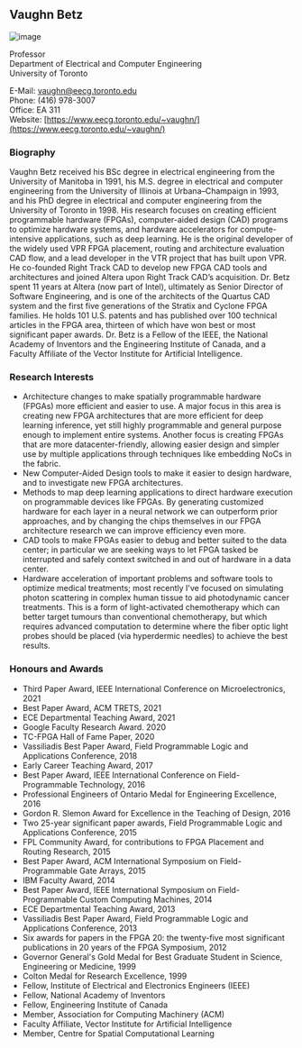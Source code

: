 ## Vaughn Betz

![image](./images/betz.jpg)

Professor<br/>
Department of Electrical and Computer Engineering<br/>
University of Toronto

E-Mail: [vaughn@eecg.toronto.edu](mailto:vaughn@eecg.toronto.edu)<br/>
Phone: (416) 978-3007<br/>
Office: EA 311<br/>
Website: [https://www.eecg.toronto.edu/~vaughn/](https://www.eecg.toronto.edu/~vaughn/)

### Biography

Vaughn Betz received his BSc degree in electrical engineering from the University of Manitoba in 1991, his M.S. degree in electrical and computer engineering from the University of Illinois at Urbana–Champaign in 1993, and his PhD degree in electrical and computer engineering from the University of Toronto in 1998. His research focuses on creating efficient programmable hardware (FPGAs), computer-aided design (CAD) programs to optimize hardware systems, and hardware accelerators for compute-intensive applications, such as deep learning. He is the original developer of the widely used VPR FPGA placement, routing and architecture evaluation CAD flow, and a lead developer in the VTR project that has built upon VPR. He co-founded Right Track CAD to develop new FPGA CAD tools and architectures and joined Altera upon Right Track CAD’s acquisition. Dr. Betz spent 11 years at Altera (now part of Intel), ultimately as Senior Director of Software Engineering, and is one of the architects of the Quartus CAD system and the first five generations of the Stratix and Cyclone FPGA families. He holds 101 U.S. patents and has published over 100 technical articles in the FPGA area, thirteen of which have won best or most significant paper awards. Dr. Betz is a Fellow of the IEEE, the National Academy of Inventors and the Engineering Institute of Canada, and a Faculty Affiliate of the Vector Institute for Artificial Intelligence.

### Research Interests

- Architecture changes to make spatially programmable hardware (FPGAs) more efficient and easier to use. A major focus in this area is creating new FPGA architectures that are more efficient for deep learning inference, yet still highly programmable and general purpose enough to implement entire systems. Another focus is creating FPGAs that are more datacenter-friendly, allowing easier design and simpler use by multiple applications through techniques like embedding NoCs in the fabric.
- New Computer-Aided Design tools to make it easier to design hardware, and to investigate new FPGA architectures.
- Methods to map deep learning applications to direct hardware execution on programmable devices like FPGAs. By generating customized hardware for each layer in a neural network we can outperform prior approaches, and by changing the chips themselves in our FPGA architecture research we can improve efficiency even more.
- CAD tools to make FPGAs easier to debug and better suited to the data center; in particular we are seeking ways to let FPGA tasked be interrupted and safely context switched in and out of hardware in a data center.
- Hardware acceleration of important problems and software tools to optimize medical treatments; most recently I've focused on simulating photon scattering in complex human tissue to aid photodynamic cancer treatments. This is a form of light-activated chemotherapy which can better target tumours than conventional chemotherapy, but which requires advanced computation to determine where the fiber optic light probes should be placed (via hyperdermic needles) to achieve the best results.

### Honours and Awards

- Third Paper Award, IEEE International Conference on Microelectronics, 2021
- Best Paper Award, ACM TRETS, 2021
- ECE Departmental Teaching Award, 2021
- Google Faculty Research Award. 2020
- TC-FPGA Hall of Fame Paper, 2020
- Vassiliadis Best Paper Award, Field Programmable Logic and Applications Conference, 2018
- Early Career Teaching Award, 2017
- Best Paper Award, IEEE International Conference on Field-Programmable Technology, 2016
- Professional Engineers of Ontario Medal for Engineering Excellence, 2016
- Gordon R. Slemon Award for Excellence in the Teaching of Design, 2016
- Two 25-year significant paper awards, Field Programmable Logic and Applications Conference, 2015
- FPL Community Award, for contributions to FPGA Placement and Routing Research, 2015
- Best Paper Award, ACM International Symposium on Field-Programmable Gate Arrays, 2015
- IBM Faculty Award, 2014
- Best Paper Award, IEEE International Symposium on Field-Programmable Custom Computing Machines, 2014
- ECE Departmental Teaching Award, 2013
- Vassiliadis Best Paper Award, Field Programmable Logic and Applications Conference, 2013
- Six awards for papers in the FPGA 20: the twenty-five most significant publications in 20 years of the FPGA Symposium, 2012
- Governor General's Gold Medal for Best Graduate Student in Science, Engineering or Medicine, 1999
- Colton Medal for Research Excellence, 1999
- Fellow, Institute of Electrical and Electronics Engineers (IEEE)
- Fellow, National Academy of Inventors
- Fellow, Engineering Institute of Canada
- Member, Association for Computing Machinery (ACM)
- Faculty Affiliate, Vector Institute for Artificial Intelligence
- Member, Centre for Spatial Computational Learning
